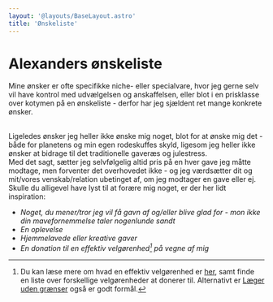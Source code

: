 ```yaml
---
layout: '@layouts/BaseLayout.astro'
title: 'Ønskeliste'
---
```


# Alexanders ønskeliste

Mine ønsker er ofte specifikke niche- eller specialvare, hvor jeg gerne selv vil have kontrol med udvælgelsen og anskaffelsen, eller blot i en prisklasse over kotymen på en ønskeliste - derfor har jeg sjældent ret mange konkrete ønsker.

<br />
Ligeledes ønsker jeg heller ikke ønske mig noget, blot for at ønske mig det -
både for planetens og min egen rodeskuffes skyld, ligesom jeg heller ikke ønsker
at bidrage til det traditionelle gaveræs og julestress.

<br />
Med det sagt, sætter jeg selvfølgelig altid pris på en hver gave jeg måtte
modtage, men forventer det overhovedet ikke - og jeg værdsætter dit og mit/vores
venskab/relation ubetinget af, om jeg modtager en gave eller ej.

<br />
Skulle du alligevel have lyst til at forære mig noget, er der her lidt
inspiration:

- _Noget, du mener/tror jeg vil få gavn af og/eller blive glad for - mon ikke din mavefornemmelse taler nogenlunde sandt_
- _En oplevelse_
- _Hjemmelavede eller kreative gaver_
- _En donation til en effektiv velgørenhed[^1] på vegne af mig_

[^1]: Du kan læse mere om hvad en effektiv velgørenhed er <a href="https://www.givingwhatwecan.org/en/best-charities-to-donate-to-2024" target="_blank">her</a>, samt finde en liste over forskellige velgørenheder at donerer til. Alternativt er <a href="https://msf.dk/stoet/" target="_blank">Læger uden grænser</a> også er godt formål.
